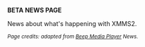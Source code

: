 '''BETA NEWS PAGE'''

News about what's happening with XMMS2.

{{News}}

<small>''Page credits: adapted from [http://www.sosdg.org/~larne/w/BMP_Homepage Beep Media Player] News.''</small>